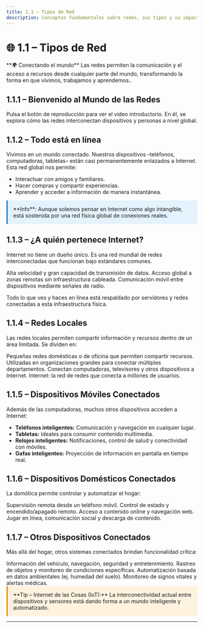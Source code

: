 ```yaml
---
title: 1.1 – Tipos de Red
description: Conceptos fundamentales sobre redes, sus tipos y su impacto en la vida diaria.
---
```



# 🌐 1.1 – Tipos de Red

<Aside>
**🌍 Conectando el mundo**  
Las redes permiten la comunicación y el acceso a recursos desde cualquier parte del mundo, transformando la forma en que vivimos, trabajamos y aprendemos..
</Aside>

## 1.1.1 – Bienvenido al Mundo de las Redes
Pulsa el botón de reproducción para ver el video introductorio. En él, se explora cómo las redes interconectan dispositivos y personas a nivel global.

## 1.1.2 – Todo está en línea
Vivimos en un mundo conectado. Nuestros dispositivos –teléfonos, computadoras, tabletas– están casi permanentemente enlazados a Internet. Esta red global nos permite:

- Interactuar con amigos y familiares.
- Hacer compras y compartir experiencias.
- Aprender y acceder a información de manera instantánea.

<aside style="border-left: 4px solid #2196F3; padding: 1em; margin-bottom: 1em; background: #e3f2fd;">
**Info**: Aunque solemos pensar en Internet como algo intangible, está sostenida por una red física global de conexiones reales.
</aside>

## 1.1.3 – ¿A quién pertenece Internet?
Internet no tiene un dueño único. Es una red mundial de redes interconectadas que funcionan bajo estándares comunes.

<CardGrid>
  <Card title="Cables de fibra óptica" href="#">
    Alta velocidad y gran capacidad de transmisión de datos.
  </Card>
  <Card title="Enlaces satelitales" href="#">
    Acceso global a zonas remotas sin infraestructura cableada.
  </Card>
  <Card title="Transmisiones inalámbricas" href="#">
    Comunicación móvil entre dispositivos mediante señales de radio.
  </Card>
</CardGrid>

Todo lo que ves y haces en línea está respaldado por servidores y redes conectadas a esta infraestructura física.

## 1.1.4 – Redes Locales
Las redes locales permiten compartir información y recursos dentro de un área limitada. Se dividen en:

<CardGrid>
  <Card title="Redes SOHO">
    Pequeñas redes domésticas o de oficina que permiten compartir recursos.
  </Card>
  <Card title="Redes empresariales">
    Utilizadas en organizaciones grandes para conectar múltiples departamentos.
  </Card>
  <Card title="Redes domésticas pequeñas">
    Conectan computadoras, televisores y otros dispositivos a Internet.
  </Card>
  <Card title="Redes mundiales">
    Internet: la red de redes que conecta a millones de usuarios.
  </Card>
</CardGrid>

## 1.1.5 – Dispositivos Móviles Conectados
Además de las computadoras, muchos otros dispositivos acceden a Internet:

- **Teléfonos inteligentes:** Comunicación y navegación en cualquier lugar.
- **Tabletas:** Ideales para consumir contenido multimedia.
- **Relojes inteligentes:** Notificaciones, control de salud y conectividad con móviles.
- **Gafas inteligentes:** Proyección de información en pantalla en tiempo real.

## 1.1.6 – Dispositivos Domésticos Conectados
La domótica permite controlar y automatizar el hogar:

<CardGrid>
  <Card title="Sistemas de seguridad">
    Supervisión remota desde un teléfono móvil.
  </Card>
  <Card title="Electrodomésticos inteligentes">
    Control de estado y encendido/apagado remoto.
  </Card>
  <Card title="Televisores inteligentes">
    Acceso a contenido online y navegación web.
  </Card>
  <Card title="Consolas de videojuegos">
    Jugar en línea, comunicación social y descarga de contenido.
  </Card>
</CardGrid>

## 1.1.7 – Otros Dispositivos Conectados
Más allá del hogar, otros sistemas conectados brindan funcionalidad crítica:

<CardGrid>
  <Card title="Automóviles inteligentes">
    Información del vehículo, navegación, seguridad y entretenimiento.
  </Card>
  <Card title="Etiquetas RFID">
    Rastreo de objetos y monitoreo de condiciones específicas.
  </Card>
  <Card title="Sensores y actuadores">
    Automatización basada en datos ambientales (ej. humedad del suelo).
  </Card>
  <Card title="Dispositivos médicos">
    Monitoreo de signos vitales y alertas médicas.
  </Card>
</CardGrid>

<aside style="border-left: 4px solid #ff9800; padding: 1em; margin-bottom: 1em; background: #fff3e0;">
**Tip – Internet de las Cosas (IoT):**  
La interconectividad actual entre dispositivos y sensores está dando forma a un mundo inteligente y automatizado.
</aside>

---
